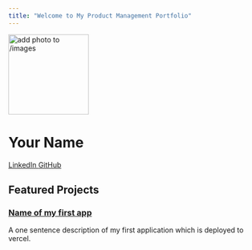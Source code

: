 ```yaml
---
title: "Welcome to My Product Management Portfolio"
---
```


::: {.hero-banner .text-center}

<img src="images/profile.jpg" alt="add photo to /images" class="rounded-circle mb-3" width="160">

<h1>Your Name</h1>

<a href="https://linkedin.com/in/your-profile" class="btn btn-outline-primary btn-sm" target="_blank">
  <i class="fab fa-linkedin"></i> LinkedIn
</a>
<a href="https://github.com/your-username" class="btn btn-outline-primary btn-sm" target="_blank">
  <i class="fab fa-github"></i> GitHub
</a>

:::

## Featured Projects

::: {.g-col-12 .g-col-md-6 .card}

### [Name of my first app](projects/project-1.qmd)
A one sentence description of my first application which is deployed to vercel. 

:::

